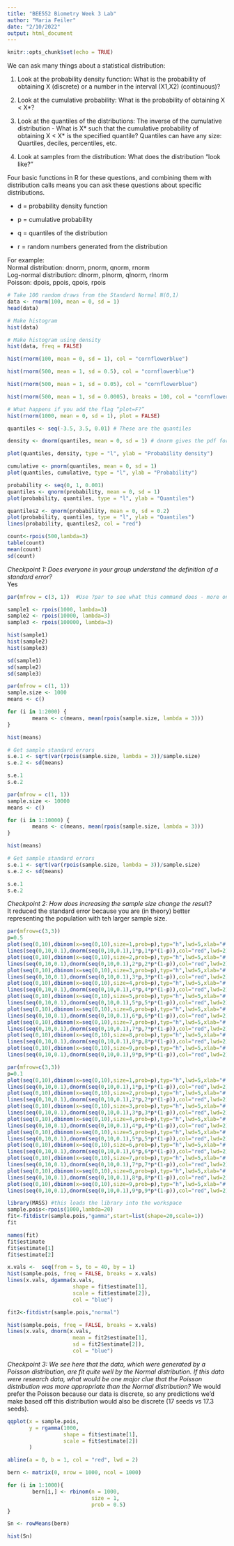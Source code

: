 ```yaml
---
title: "BEE552 Biometry Week 3 Lab"
author: "Maria Feiler"
date: "2/10/2022"
output: html_document
---
```


```r
knitr::opts_chunk$set(echo = TRUE)
```

We can ask many things about a statistical distribution:

1. Look at the probability density function: What is the probability of obtaining X (discrete) or a number in the interval (X1,X2) (continuous)?

2. Look at the cumulative probability: What is the probability of obtaining X < X*?

3. Look at the quantiles of the distributions: The inverse of the cumulative distribution - What is X* such that the cumulative probability of obtaining X < X* is the specified quantile? Quantiles can have any size: Quartiles, deciles, percentiles, etc.

4. Look at samples from the distribution: What does the distribution “look like?”

Four basic functions in R for these questions, and combining them with distribution calls means you can ask these questions about specific distributions.

- d = probability density function

- p = cumulative probability

- q = quantiles of the distribution

- r = random numbers generated from the distribution

For example:  
Normal distribution: dnorm, pnorm, qnorm, rnorm  
Log-normal distribution: dlnorm, plnorm, qlnorm, rlnorm  
Poisson: dpois, ppois, qpois, rpois  

```r
# Take 100 random draws from the Standard Normal N(0,1)
data <- rnorm(100, mean = 0, sd = 1)
head(data)
```

```r
# Make histogram
hist(data)
```

```r
# Make histogram using density
hist(data, freq = FALSE)
```

```r
hist(rnorm(100, mean = 0, sd = 1), col = "cornflowerblue")
```

```r
hist(rnorm(500, mean = 1, sd = 0.5), col = "cornflowerblue")

hist(rnorm(500, mean = 1, sd = 0.05), col = "cornflowerblue")

hist(rnorm(500, mean = 1, sd = 0.0005), breaks = 100, col = "cornflowerblue")
```

```r
# What happens if you add the flag “plot=F?”
hist(rnorm(1000, mean = 0, sd = 1), plot = FALSE)
```

```r
quantiles <- seq(-3.5, 3.5, 0.01) # These are the quantiles

density <- dnorm(quantiles, mean = 0, sd = 1) # dnorm gives the pdf for a given quantile

plot(quantiles, density, type = "l", ylab = "Probability density")
```

```r
cumulative <- pnorm(quantiles, mean = 0, sd = 1)
plot(quantiles, cumulative, type = "l", ylab = "Probability")
```

```r
probability <- seq(0, 1, 0.001)
quantiles <- qnorm(probability, mean = 0, sd = 1)
plot(probability, quantiles, type = "l", ylab = "Quantiles")

quantiles2 <- qnorm(probability, mean = 0, sd = 0.2)
plot(probability, quantiles, type = "l", ylab = "Quantiles")
lines(probability, quantiles2, col = "red")
```

```r
count<-rpois(500,lambda=3)
table(count)
mean(count)
sd(count)

```

*Checkpoint 1: Does everyone in your group understand the definition of a standard error?*  
Yes

```r
par(mfrow = c(3, 1))  #Use ?par to see what this command does - more on this later

sample1 <- rpois(1000, lambda=3)	
sample2 <- rpois(10000, lambda=3)
sample3 <- rpois(100000, lambda=3)

hist(sample1)
hist(sample2)
hist(sample3)

```

```r
sd(sample1)
sd(sample2)
sd(sample3)

```

```r
par(mfrow = c(1, 1))
sample.size <- 1000
means <- c()

for (i in 1:2000) {
        means <- c(means, mean(rpois(sample.size, lambda = 3)))
}

hist(means)

# Get sample standard errors
s.e.1 <- sqrt(var(rpois(sample.size, lambda = 3))/sample.size)
s.e.2 <- sd(means)

s.e.1
s.e.2
```

```r
par(mfrow = c(1, 1))
sample.size <- 10000
means <- c()

for (i in 1:10000) {
        means <- c(means, mean(rpois(sample.size, lambda = 3)))
}

hist(means)

# Get sample standard errors
s.e.1 <- sqrt(var(rpois(sample.size, lambda = 3))/sample.size)
s.e.2 <- sd(means)

s.e.1
s.e.2

```

*Checkpoint 2: How does increasing the sample size change the result?*  
It reduced the standard error because you are (in theory) better representing the population with teh larger sample size.

```r
par(mfrow=c(3,3))
p=0.5
plot(seq(0,10),dbinom(x=seq(0,10),size=1,prob=p),typ="h",lwd=5,xlab="# of successes",ylab="",main="n=1",ylim=c(0,0.6))
lines(seq(0,10,0.1),dnorm(seq(0,10,0.1),1*p,1*p*(1-p)),col="red",lwd=2)
plot(seq(0,10),dbinom(x=seq(0,10),size=2,prob=p),typ="h",lwd=5,xlab="# of successes",ylab="",main="n=2",ylim=c(0,0.6))
lines(seq(0,10,0.1),dnorm(seq(0,10,0.1),2*p,2*p*(1-p)),col="red",lwd=2)
plot(seq(0,10),dbinom(x=seq(0,10),size=3,prob=p),typ="h",lwd=5,xlab="# of successes",ylab="",main="n=3",ylim=c(0,0.6))
lines(seq(0,10,0.1),dnorm(seq(0,10,0.1),3*p,3*p*(1-p)),col="red",lwd=2)
plot(seq(0,10),dbinom(x=seq(0,10),size=4,prob=p),typ="h",lwd=5,xlab="# of successes",ylab="",main="n=4",ylim=c(0,0.6))
lines(seq(0,10,0.1),dnorm(seq(0,10,0.1),4*p,4*p*(1-p)),col="red",lwd=2)
plot(seq(0,10),dbinom(x=seq(0,10),size=5,prob=p),typ="h",lwd=5,xlab="# of successes",ylab="",main="n=5",ylim=c(0,0.6))
lines(seq(0,10,0.1),dnorm(seq(0,10,0.1),5*p,5*p*(1-p)),col="red",lwd=2)
plot(seq(0,10),dbinom(x=seq(0,10),size=6,prob=p),typ="h",lwd=5,xlab="# of successes",ylab="",main="n=6",ylim=c(0,0.6))
lines(seq(0,10,0.1),dnorm(seq(0,10,0.1),6*p,6*p*(1-p)),col="red",lwd=2)
plot(seq(0,10),dbinom(x=seq(0,10),size=7,prob=p),typ="h",lwd=5,xlab="# of successes",ylab="",main="n=7",ylim=c(0,0.6))
lines(seq(0,10,0.1),dnorm(seq(0,10,0.1),7*p,7*p*(1-p)),col="red",lwd=2)
plot(seq(0,10),dbinom(x=seq(0,10),size=8,prob=p),typ="h",lwd=5,xlab="# of successes",ylab="",main="n=8",ylim=c(0,0.6))
lines(seq(0,10,0.1),dnorm(seq(0,10,0.1),8*p,8*p*(1-p)),col="red",lwd=2)
plot(seq(0,10),dbinom(x=seq(0,10),size=9,prob=p),typ="h",lwd=5,xlab="# of successes",ylab="",main="n=9",ylim=c(0,0.6))
lines(seq(0,10,0.1),dnorm(seq(0,10,0.1),9*p,9*p*(1-p)),col="red",lwd=2)
```

```r
par(mfrow=c(3,3))
p=0.1
plot(seq(0,10),dbinom(x=seq(0,10),size=1,prob=p),typ="h",lwd=5,xlab="# of successes",ylab="",main="n=1",ylim=c(0,0.6))
lines(seq(0,10,0.1),dnorm(seq(0,10,0.1),1*p,1*p*(1-p)),col="red",lwd=2)
plot(seq(0,10),dbinom(x=seq(0,10),size=2,prob=p),typ="h",lwd=5,xlab="# of successes",ylab="",main="n=2",ylim=c(0,0.6))
lines(seq(0,10,0.1),dnorm(seq(0,10,0.1),2*p,2*p*(1-p)),col="red",lwd=2)
plot(seq(0,10),dbinom(x=seq(0,10),size=3,prob=p),typ="h",lwd=5,xlab="# of successes",ylab="",main="n=3",ylim=c(0,0.6))
lines(seq(0,10,0.1),dnorm(seq(0,10,0.1),3*p,3*p*(1-p)),col="red",lwd=2)
plot(seq(0,10),dbinom(x=seq(0,10),size=4,prob=p),typ="h",lwd=5,xlab="# of successes",ylab="",main="n=4",ylim=c(0,0.6))
lines(seq(0,10,0.1),dnorm(seq(0,10,0.1),4*p,4*p*(1-p)),col="red",lwd=2)
plot(seq(0,10),dbinom(x=seq(0,10),size=5,prob=p),typ="h",lwd=5,xlab="# of successes",ylab="",main="n=5",ylim=c(0,0.6))
lines(seq(0,10,0.1),dnorm(seq(0,10,0.1),5*p,5*p*(1-p)),col="red",lwd=2)
plot(seq(0,10),dbinom(x=seq(0,10),size=6,prob=p),typ="h",lwd=5,xlab="# of successes",ylab="",main="n=6",ylim=c(0,0.6))
lines(seq(0,10,0.1),dnorm(seq(0,10,0.1),6*p,6*p*(1-p)),col="red",lwd=2)
plot(seq(0,10),dbinom(x=seq(0,10),size=7,prob=p),typ="h",lwd=5,xlab="# of successes",ylab="",main="n=7",ylim=c(0,0.6))
lines(seq(0,10,0.1),dnorm(seq(0,10,0.1),7*p,7*p*(1-p)),col="red",lwd=2)
plot(seq(0,10),dbinom(x=seq(0,10),size=8,prob=p),typ="h",lwd=5,xlab="# of successes",ylab="",main="n=8",ylim=c(0,0.6))
lines(seq(0,10,0.1),dnorm(seq(0,10,0.1),8*p,8*p*(1-p)),col="red",lwd=2)
plot(seq(0,10),dbinom(x=seq(0,10),size=9,prob=p),typ="h",lwd=5,xlab="# of successes",ylab="",main="n=9",ylim=c(0,0.6))
lines(seq(0,10,0.1),dnorm(seq(0,10,0.1),9*p,9*p*(1-p)),col="red",lwd=2)
```

```r
library(MASS) #this loads the library into the workspace
sample.pois<-rpois(1000,lambda=20)
fit<-fitdistr(sample.pois,"gamma",start=list(shape=20,scale=1))
fit

names(fit)
fit$estimate
fit$estimate[1]
fit$estimate[2]
```

```r
x.vals <-  seq(from = 5, to = 40, by = 1)
hist(sample.pois, freq = FALSE, breaks = x.vals)
lines(x.vals, dgamma(x.vals, 
                     shape = fit$estimate[1],
                     scale = fit$estimate[2]),
                     col = "blue")
```

```r
fit2<-fitdistr(sample.pois,"normal")

hist(sample.pois, freq = FALSE, breaks = x.vals)
lines(x.vals, dnorm(x.vals, 
                     mean = fit2$estimate[1],
                     sd = fit2$estimate[2]),
                     col = "blue")
```

*Checkpoint 3: We see here that the data, which were generated by a Poisson distribution, are fit quite well by the Normal distribution. If this data were research data, what would be one major clue that the Poisson distribution was more appropriate than the Normal distribution?*
We would prefer the Poisson because our data is discrete, so any predictions we'd make based off this distribution would also be discrete (17 seeds vs 17.3 seeds).

```r
qqplot(x = sample.pois, 
       y = rgamma(1000, 
                  shape = fit$estimate[1],
                  scale = fit$estimate[2])
       )

abline(a = 0, b = 1, col = "red", lwd = 2)
```


```r
bern <- matrix(0, nrow = 1000, ncol = 1000)

for (i in 1:1000){
        bern[i,] <- rbinom(n = 1000,
                           size = 1,
                           prob = 0.5)
}

Sn <- rowMeans(bern)

hist(Sn)
```